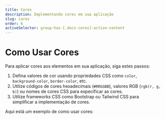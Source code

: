 ```yaml
---
title: Cores
description: Implementando cores em sua aplicação
slug: cores
order: 6
activeSelector: group-has-[.docs-cores]:active-content
---
```


# Como Usar Cores

Para aplicar cores aos elementos em sua aplicação, siga estes passos:

1. Defina valores de cor usando propriedades CSS como `color`, `background-color`, `border-color`, etc.
2. Utilize códigos de cores hexadecimais (`#RRGGBB`), valores RGB (`rgb(r, g, b)`) ou nomes de cores CSS para especificar as cores.
3. Utilize frameworks CSS como Bootstrap ou Tailwind CSS para simplificar a implementação de cores.

Aqui está um exemplo de como usar cores:
